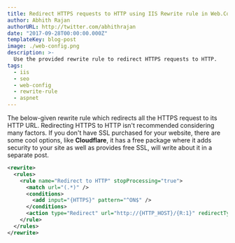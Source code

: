 ```yaml
---
title: Redirect HTTPS requests to HTTP using IIS Rewrite rule in Web.Config
author: Abhith Rajan
authorURL: http://twitter.com/abhithrajan
date: "2017-09-28T00:00:00.000Z"
templateKey: blog-post
image: ./web-config.png
description: >-
  Use the provided rewrite rule to redirect HTTPS requests to HTTP.
tags:
  - iis
  - seo
  - web-config
  - rewrite-rule
  - aspnet
---
```


The below-given rewrite rule which redirects all the HTTPS request to its HTTP URL. Redirecting HTTPS to HTTP isn't recommended considering many factors. If you don't have SSL purchased for your website, there are some cool options, like **Cloudflare**, it has a free package where it adds security to your site as well as provides free SSL, will write about it in a separate post.

```xml
<rewrite>
  <rules>
    <rule name="Redirect to HTTP" stopProcessing="true">
      <match url="(.*)" />
      <conditions>
        <add input="{HTTPS}" pattern="^ON$" />
      </conditions>
      <action type="Redirect" url="http://{HTTP_HOST}/{R:1}" redirectType="Permanent" />
    </rule>
  </rules>
</rewrite>
```
